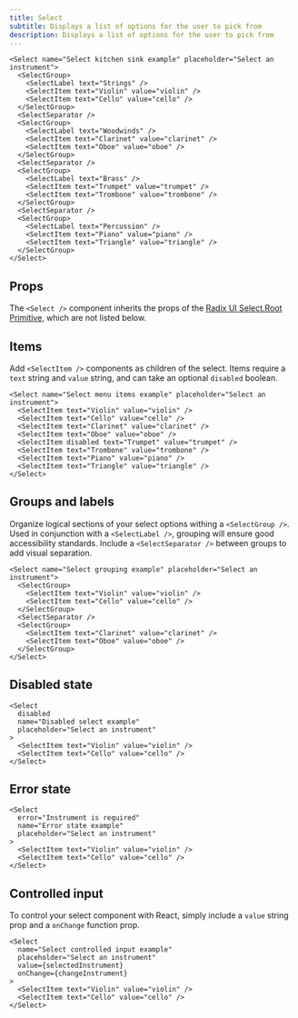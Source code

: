 ```yaml
---
title: Select
subtitle: Displays a list of options for the user to pick from
description: Displays a list of options for the user to pick from
---
```


```tsx live name="select component kitchen sink"
<Select name="Select kitchen sink example" placeholder="Select an instrument">
  <SelectGroup>
    <SelectLabel text="Strings" />
    <SelectItem text="Violin" value="violin" />
    <SelectItem text="Cello" value="cello" />
  </SelectGroup>
  <SelectSeparator />
  <SelectGroup>
    <SelectLabel text="Woodwinds" />
    <SelectItem text="Clarinet" value="clarinet" />
    <SelectItem text="Oboe" value="oboe" />
  </SelectGroup>
  <SelectSeparator />
  <SelectGroup>
    <SelectLabel text="Brass" />
    <SelectItem text="Trumpet" value="trumpet" />
    <SelectItem text="Trombone" value="trombone" />
  </SelectGroup>
  <SelectSeparator />
  <SelectGroup>
    <SelectLabel text="Percussion" />
    <SelectItem text="Piano" value="piano" />
    <SelectItem text="Triangle" value="triangle" />
  </SelectGroup>
</Select>
```

## Props

The `<Select />` component inherits the props of the [Radix UI Select.Root Primitive](https://www.radix-ui.com/docs/primitives/components/select#root), which are not listed below.

<PropsTable sourceLink={sourceLink} types={types} />

## Items

Add `<SelectItem />` components as children of the select. Items require a `text` string and `value` string, and can take an optional `disabled` boolean.

```tsx live name="select menu item"
<Select name="Select menu items example" placeholder="Select an instrument">
  <SelectItem text="Violin" value="violin" />
  <SelectItem text="Cello" value="cello" />
  <SelectItem text="Clarinet" value="clarinet" />
  <SelectItem text="Oboe" value="oboe" />
  <SelectItem disabled text="Trumpet" value="trumpet" />
  <SelectItem text="Trombone" value="trombone" />
  <SelectItem text="Piano" value="piano" />
  <SelectItem text="Triangle" value="triangle" />
</Select>
```

## Groups and labels

Organize logical sections of your select options withing a `<SelectGroup />`. Used in conjunction with a `<SelectLabel />`, grouping will ensure good accessibility standards. Include a `<SelectSeparator />` between groups to add visual separation.

```tsx live name="select menu grouping and labels"
<Select name="Select grouping example" placeholder="Select an instrument">
  <SelectGroup>
    <SelectItem text="Violin" value="violin" />
    <SelectItem text="Cello" value="cello" />
  </SelectGroup>
  <SelectSeparator />
  <SelectGroup>
    <SelectItem text="Clarinet" value="clarinet" />
    <SelectItem text="Oboe" value="oboe" />
  </SelectGroup>
</Select>
```

## Disabled state

```tsx live name="disabled select input"
<Select
  disabled
  name="Disabled select example"
  placeholder="Select an instrument"
>
  <SelectItem text="Violin" value="violin" />
  <SelectItem text="Cello" value="cello" />
</Select>
```

## Error state

```tsx live name="select input error"
<Select
  error="Instrument is required"
  name="Error state example"
  placeholder="Select an instrument"
>
  <SelectItem text="Violin" value="violin" />
  <SelectItem text="Cello" value="cello" />
</Select>
```

## Controlled input

To control your select component with React, simply include a `value` string prop and a `onChange` function prop.

```tsx live name="controlled select input" selectedInstrument={undefined} changeInstrument={(value) => {alert(value)}}
<Select
  name="Select controlled input example"
  placeholder="Select an instrument"
  value={selectedInstrument}
  onChange={changeInstrument}
>
  <SelectItem text="Violin" value="violin" />
  <SelectItem text="Cello" value="cello" />
</Select>
```
